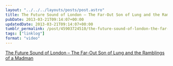 ```yaml
---
layout: "../../../layouts/posts/post.astro"
title: The Future Sound of London – The Far-Out Son of Lung and the Ramblings of a Madman
pubDate: 2013-03-21T09:14:07+00:00
updatedDate: 2013-03-21T09:14:07+00:00
tumblr_permalink: /post/45903724510/the-future-sound-of-london-the-far-out-son-of
tags: ["linklog"]
format: "video"
---
```



<YouTube id="https://www.youtube.com/watch?v=OE4M_Vjvsfc" />

[The Future Sound of London &#8211; The Far-Out Son of Lung and the Ramblings of a Madman][1]

[1]: https://www.youtube.com/watch?v=OE4M_Vjvsfc
